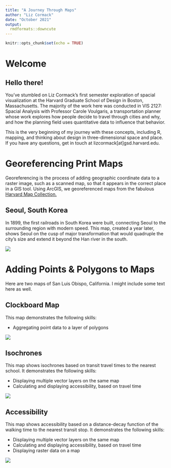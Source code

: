 ```yaml
---
title: "A Journey Through Maps"
author: "Liz Cormack"
date: "October 2021"
output: 
  rmdformats::downcute
---
```


```r
knitr::opts_chunk$set(echo = TRUE)
```

# Welcome

## Hello there!

You've stumbled on Liz Cormack's first semester exploration of spacial visualization at the Harvard Graduate School of Design in Boston, Massachusetts. The majority of the work here was conducted in VIS 2127: Spacial Analysis with Professor Carole Voulgaris, a transportation planner whose work explores how people decide to travel through cities and why, and how the planning field uses quantitative data to influence that behavior. 

This is the very beginning of my journey with these concepts, including R, mapping, and thinking about design in three-dimensional space and place. If you have any questions, get in touch at lizcormack[at]gsd.harvard.edu. 

# Georeferencing Print Maps
Georeferencing is the process of adding geographic coordinate data to a raster image, such as a scanned map, so that it appears in the correct place in a GIS tool. Using ArcGIS, we georeferenced maps from the fabulous [Harvard Map Collection.](https://library.harvard.edu/libraries/harvard-map-collection)

## Seoul, South Korea
In 1899, the first railroads in South Korea were built, connecting Seoul to the surrounding region with modern speed. This map, created a year later, shows Seoul on the cusp of major transformation that would quadruple the city's size and extend it beyond the Han river in the south.

[![](thumbnails/georeference_seoul.png)](https://lizcormack.github.io/vis-portfolio//fullsize/georeference_seoul.pdf){target="_blank"}

# Adding Points & Polygons to Maps
Here are two maps of San Luis Obispo, California. I might include some text here as well.

## Clockboard Map
This map demonstrates the following skills:

* Aggregating point data to a layer of polygons

[![](thumbnails/clockboard.jpg)](https://lizcormack.github.io/vis-portfolio//fullsize/clockboard.pdf){target="_blank"}

## Isochrones
This map shows isochrones based on transit travel times to the nearest school. It demonstrates the following skills:

* Displaying multiple vector layers on the same map
* Calculating and displaying accessibility, based on travel time

[![](thumbnails/SLO_isochrone.png)](https://lizcormack.github.io/vis-portfolio//fullsize/SLO_schools.pdf){target="_blank"}

## Accessibility
This map shows accessibility based on a distance-decay function of the walking time to the nearest transit stop. It demonstrates the following skills:

* Displaying multiple vector layers on the same map
* Calculating and displaying accessibility, based on travel time
* Displaying raster data on a map

[![](thumbnails/SLO_raster.png)](https://lizcormack.github.io/vis-portfolio//fullsize/SLO_transit.pdf){target="_blank"}
